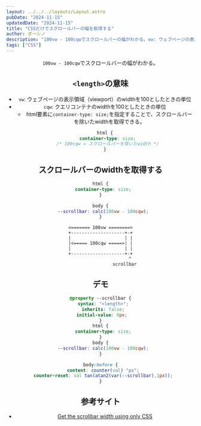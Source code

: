 ```yaml
---
layout: ../../../layouts/Layout.astro
pubDate: "2024-11-15"
updatedDate: "2024-11-15"
title: "CSSだけでスクロールバーの幅を取得する"
author: ダーシノ
description: "100vw - 100cqwでスクロールバーの幅がわかる。vw: ウェブページの表示領域（viewport）のwidthを100としたときの単位。cqw: クエリコンテナのwidthを100としたときの単位"
tags: ["CSS"]
---
```



<Header {...frontmatter} />

`100vw - 100cqw`でスクロールバーの幅がわかる。

## `<length>`の意味

- `vw`: ウェブページの表示領域（viewport）のwidthを100としたときの単位
- `cqw`: クエリコンテナのwidthを100としたときの単位
  - html要素に`container-type: size;`を指定することで、スクロールバーを除いたwidthを取得できる。
  ```css
  html {
    container-type: size;
    /* 100cqw = スクロールバーを除いたwidth */
  }
  ```

## スクロールバーのwidthを取得する

```css
html {
  container-type: size;
}

body {
  --scrollbar: calc(100vw - 100cqw);
}
```

```
<======= 100vw ========>
+--------------------+-+
|                    | |
|<===== 100cqw =====>| |
|                    | |
+--------------------+-+
                      ^
                  scrollbar
```

## デモ

```css
@property --scrollbar {
  syntax: "<length>";
  inherits: false;
  initial-value: 0px; 
}
html {
  container-type: size;
}
body {
  --scrollbar: calc(100vw - 100cqw);
}

body:before {
  content: counter(val) "px";
  counter-reset: val tan(atan2(var(--scrollbar),1px));
}
```

<section id="demo">
</section>

<style>{`
@property --scrollbar {
  syntax: "<length>";
  inherits: true;
  initial-value: 0px; 
}
html {
  container-type: size;
}
body {
  --scrollbar: calc(100vw - 100cqw);
}

#demo {
  &:before {
    content: "スクロールバーのwidthは" counter(val) "pxです。";
    counter-reset: val tan(atan2(var(--scrollbar),1px));
  }
}
`}</style>


## 参考サイト

- [Get the scrollbar width using only CSS](https://css-tip.com/width-scrollbar/)
